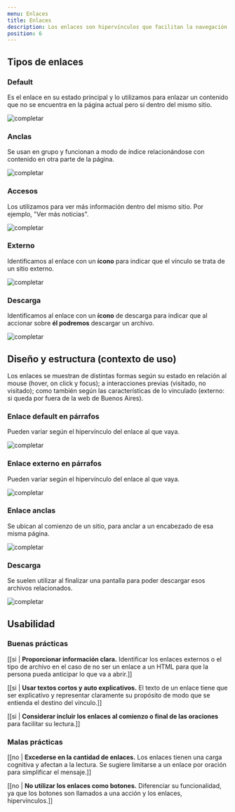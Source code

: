 ```yaml
---
menu: Enlaces
title: Enlaces
description: Los enlaces son hipervínculos que facilitan la navegación dentro de una misma página web como también para acceder a páginas externas o a más información.
position: 6
---
```


## Tipos de enlaces

### Default

Es el enlace en su estado principal y lo utilizamos para enlazar un contenido que no se encuentra en la página actual pero sí dentro del mismo sitio.

![completar](/componentes/enlace/enlace.svg)

### Anclas

Se usan en grupo y funcionan a modo de índice relacionándose con contenido en otra parte de la página.


![completar](/componentes/enlace/anclas.svg)

### Accesos

Los utilizamos para ver más información dentro del mismo sitio. Por ejemplo, "Ver más noticias".


![completar](/componentes/enlace/accesos.svg)

### Externo

Identificamos al enlace con un **ícono** para indicar que el vínculo se trata de un sitio externo.  

![completar](/componentes/enlace/externo.svg)

### Descarga

Identificamos al enlace con un **ícono** de descarga para indicar que al accionar sobre **él podremos** descargar un archivo.

![completar](/componentes/enlace/descarga.svg)

## Diseño y estructura (contexto de uso)

Los enlaces se muestran de distintas formas según su estado en relación al mouse (hover, on click y focus);  a interacciones previas (visitado, no visitado); como también según las características de lo vinculado (externo: si queda por fuera de la web de Buenos Aires).

### Enlace default en párrafos

Pueden variar según el hipervínculo del enlace al que vaya.

![completar](/componentes/enlace/enlace-parrafo.svg)

### Enlace externo en párrafos

Pueden variar según el hipervínculo del enlace al que vaya.

![completar](/componentes/enlace/enlace-externo.svg)

### Enlace anclas

Se ubican al comienzo de un sitio, para anclar a un encabezado de esa misma página.

![completar](/componentes/enlace/enlace-ancla.svg)

### Descarga

Se suelen utilizar al finalizar una pantalla para poder descargar esos archivos relacionados.

![completar](/componentes/enlace/enlace-descarga.svg)

## Usabilidad

### Buenas prácticas

[[si | **Proporcionar información clara.** Identificar los enlaces externos o el tipo de archivo en el caso de no ser un enlace a un HTML para que la persona pueda anticipar lo que va a abrir.]]

[[si | **Usar textos cortos y auto explicativos.**  El texto de un enlace tiene que ser explicativo y representar claramente su propósito de modo que se entienda el destino del vínculo.]]

[[si | **Considerar incluir los enlaces al comienzo o final de las oraciones** para facilitar su lectura.]]

### Malas prácticas

[[no | **Excederse en la cantidad de enlaces.** Los enlaces tienen una carga cognitiva y afectan a la lectura. Se sugiere limitarse a un enlace por oración para simplificar el mensaje.]]

[[no | **No utilizar los enlaces como botones.** Diferenciar su funcionalidad, ya que los botones son llamados a una acción y los enlaces, hipervínculos.]]